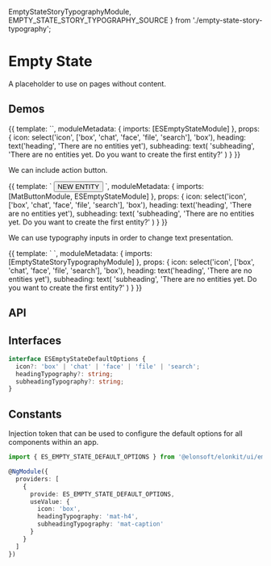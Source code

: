 



  EmptyStateStoryTypographyModule,
  EMPTY_STATE_STORY_TYPOGRAPHY_SOURCE
} from './empty-state-story-typography';

<Meta title='UI/Empty State' component={ESEmptyStateComponent} />

# Empty State

A placeholder to use on pages without content.

## Demos

<Canvas source={EMPTY_STATE_STORY_BASIC_SOURCE}>
  <Story name='Basic' height='170px'>
    {{
      template: `<es-empty-state [icon]="icon" [heading]="heading" [subheading]="subheading"></es-empty-state>`,
      moduleMetadata: {
        imports: [ESEmptyStateModule]
      },
      props: {
        icon: select('icon', ['box', 'chat', 'face', 'file', 'search'], 'box'),
        heading: text('heading', 'There are no entities yet'),
        subheading: text(
          'subheading',
          'There are no entities yet. Do you want to create the first entity?'
        )
      }
    }}
  </Story>
</Canvas>

We can include action button.

<Canvas source={EMPTY_STATE_STORY_BUTTON_SOURCE}>
  <Story name='Button' height='200px'>
    {{
      template: `
        <es-empty-state [icon]="icon" [heading]="heading" [subheading]="subheading">
          <button mat-stroked-button color="primary">NEW ENTITY</button>
        </es-empty-state>
      `,
      moduleMetadata: {
        imports: [MatButtonModule, ESEmptyStateModule]
      },
      props: {
        icon: select('icon', ['box', 'chat', 'face', 'file', 'search'], 'box'),
        heading: text('heading', 'There are no entities yet'),
        subheading: text(
          'subheading',
          'There are no entities yet. Do you want to create the first entity?'
        )
      }
    }}
  </Story>
</Canvas>

We can use typography inputs in order to change text presentation.

<Canvas source={EMPTY_STATE_STORY_TYPOGRAPHY_SOURCE}>
  <Story name='Typography' height='170px'>
    {{
      template: `
        <es-empty-state-story-typography [icon]="icon" [heading]="heading" [subheading]="subheading">
        </es-empty-state-story-typography>
      `,
      moduleMetadata: {
        imports: [EmptyStateStoryTypographyModule]
      },
      props: {
        icon: select('icon', ['box', 'chat', 'face', 'file', 'search'], 'box'),
        heading: text('heading', 'There are no entities yet'),
        subheading: text(
          'subheading',
          'There are no entities yet. Do you want to create the first entity?'
        )
      }
    }}
  </Story>
</Canvas>

## API

<ArgsTable />

## Interfaces

```ts
interface ESEmptyStateDefaultOptions {
  icon?: 'box' | 'chat' | 'face' | 'file' | 'search';
  headingTypography?: string;
  subheadingTypography?: string;
}
```

## Constants

Injection token that can be used to configure the default options for all components within an app.

```ts
import { ES_EMPTY_STATE_DEFAULT_OPTIONS } from '@elonsoft/elonkit/ui/empty-state';

@NgModule({
  providers: [
    {
      provide: ES_EMPTY_STATE_DEFAULT_OPTIONS,
      useValue: {
        icon: 'box',
        headingTypography: 'mat-h4',
        subheadingTypography: 'mat-caption'
      }
    }
  ]
})
```
